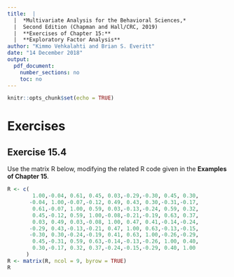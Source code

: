 ```yaml
---
title:  |  
  |  *Multivariate Analysis for the Behavioral Sciences,*
  |  Second Edition (Chapman and Hall/CRC, 2019)
  |  **Exercises of Chapter 15:**
  |  **Exploratory Factor Analysis**
author: "Kimmo Vehkalahti and Brian S. Everitt"
date: "14 December 2018"
output: 
  pdf_document:
    number_sections: no
    toc: no
---
```


```r
knitr::opts_chunk$set(echo = TRUE)
```

# Exercises

## Exercise 15.4

Use the matrix R below, modifying the related R code given in the **Examples of Chapter 15**.

```r
R <- c(
        1.00,-0.04, 0.61, 0.45, 0.03,-0.29,-0.30, 0.45, 0.30,
       -0.04, 1.00,-0.07,-0.12, 0.49, 0.43, 0.30,-0.31,-0.17,
        0.61,-0.07, 1.00, 0.59, 0.03,-0.13,-0.24, 0.59, 0.32,
        0.45,-0.12, 0.59, 1.00,-0.08,-0.21,-0.19, 0.63, 0.37,
        0.03, 0.49, 0.03,-0.08, 1.00, 0.47, 0.41,-0.14,-0.24,
       -0.29, 0.43,-0.13,-0.21, 0.47, 1.00, 0.63,-0.13,-0.15,
       -0.30, 0.30,-0.24,-0.19, 0.41, 0.63, 1.00,-0.26,-0.29,
        0.45,-0.31, 0.59, 0.63,-0.14,-0.13,-0.26, 1.00, 0.40,
        0.30,-0.17, 0.32, 0.37,-0.24,-0.15,-0.29, 0.40, 1.00
      )
R <- matrix(R, ncol = 9, byrow = TRUE)
R
```
